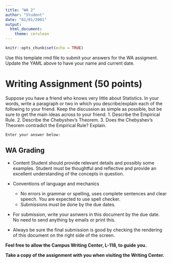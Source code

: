 ```yaml
---
title: "WA 2"
author: "Student"
date: "01/01/2001"
output: 
  html_document: 
    theme: cerulean
---
```



```r
knitr::opts_chunk$set(echo = TRUE)

```

Use this template rmd file to submit your answers for the WA assigment. Update the YAML above to have your name and current date.


# Writing Assignment (50 points)

Suppose you have a friend who knows very little about Statistics. In your words, write a paragraph or two in which you describe/explain each of the following to your friend. Keep the discussion as simple as possible, but be sure to get the main ideas across to your friend. 
1.	Describe the Empirical Rule.
2.	Describe the Chebyshev’s Theorem.
3.	Does the Chebyshev’s Theorem contradict the Empirical Rule? Explain.


`Enter your answer below:`




## WA Grading

* Content
Student should provide relevant details and possibly some examples. Student must be thoughtful and reflective and provide an excellent understanding of the concepts in question.

* Conventions of language and mechanics
   + No errors in grammar or spelling, uses complete sentences and clear speech. You are expected to use spell checker.
   + Submissions must be done by the due dates.

* For submission, write your asnwers in this document by the due date. No need to send anything by emails or print this.

* Always be sure the final submission is good by checking the rendering of this document on the right side  of the screen.


**Feel free to allow the Campus Writing Center, L-118, to guide you.**

**Take a copy of the assignment with you when visiting the Writing Center.**


